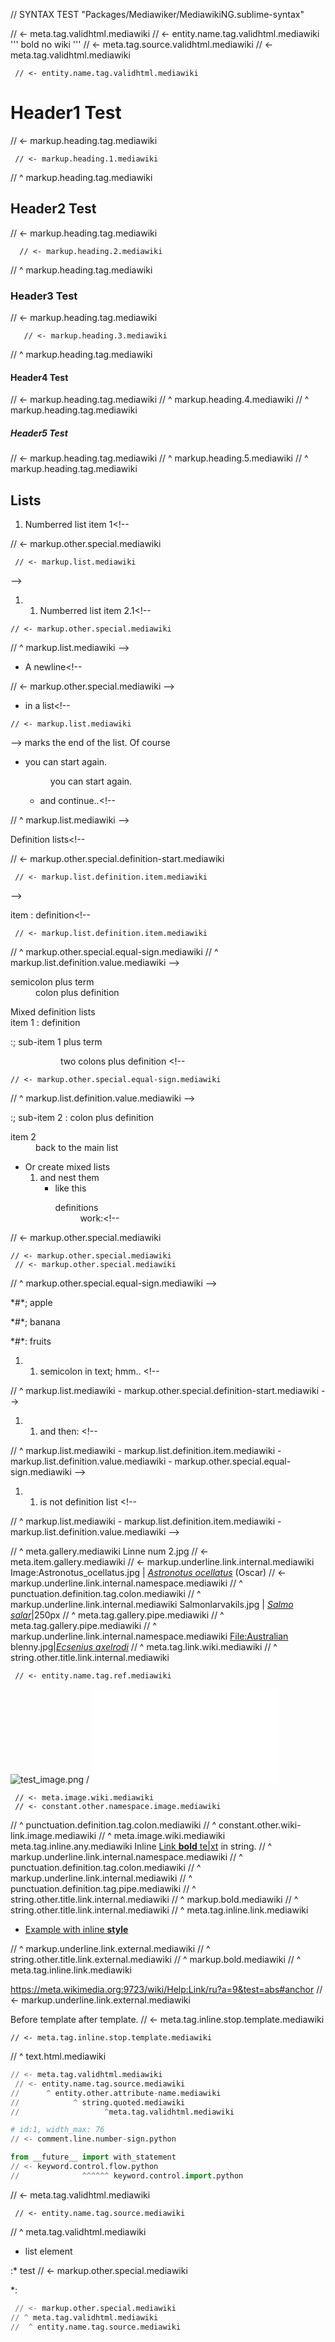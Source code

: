 // SYNTAX TEST "Packages/Mediawiker/MediawikiNG.sublime-syntax"

<nowiki>
// <- meta.tag.validhtml.mediawiki
 // <- entity.name.tag.validhtml.mediawiki
''' bold no wiki '''
// <- meta.tag.source.validhtml.mediawiki
</nowiki>
// <- meta.tag.validhtml.mediawiki
  // <- entity.name.tag.validhtml.mediawiki

= Header1 Test =
// <- markup.heading.tag.mediawiki
  // <- markup.heading.1.mediawiki
//             ^ markup.heading.tag.mediawiki

== Header2 Test ==
// <- markup.heading.tag.mediawiki
   // <- markup.heading.2.mediawiki
//              ^ markup.heading.tag.mediawiki

=== Header3 Test ===
// <- markup.heading.tag.mediawiki
    // <- markup.heading.3.mediawiki
//               ^ markup.heading.tag.mediawiki

==== Header4 Test ====
// <- markup.heading.tag.mediawiki
//   ^ markup.heading.4.mediawiki
//                ^ markup.heading.tag.mediawiki

===== Header5 Test =====
// <- markup.heading.tag.mediawiki
//    ^ markup.heading.5.mediawiki
//                 ^ markup.heading.tag.mediawiki

== Lists ==
# Numberred list item 1<!--
// <- markup.other.special.mediawiki
  // <- markup.list.mediawiki
-->
## Numberred list item 2.1<!--
 // <- markup.other.special.mediawiki
// ^ markup.list.mediawiki
-->
* A newline<!--
// <- markup.other.special.mediawiki
-->
* in a list<!--
 // <- markup.list.mediawiki
-->
marks the end of the list.<!--
// <- text.html.mediawiki
-->
Of course
* you can start again.
*: you can start again.
** and continue..<!--
// ^ markup.list.mediawiki
-->

; Definition lists<!--
// <- markup.other.special.definition-start.mediawiki
  // <- markup.list.definition.item.mediawiki
-->
; item : definition<!--
  // <- markup.list.definition.item.mediawiki
//     ^ markup.other.special.equal-sign.mediawiki
//       ^ markup.list.definition.value.mediawiki
-->
; semicolon plus term
: colon plus definition

; Mixed definition lists
; item 1 : definition

:; sub-item 1 plus term<!--
 // <- markup.other.special.definition-start.mediawiki
// ^ markup.list.definition.item.mediawiki
-->
:: two colons plus definition <!--
 // <- markup.other.special.equal-sign.mediawiki
// ^ markup.list.definition.value.mediawiki
-->

:; sub-item 2 : colon plus definition
; item 2
: back to the main list

* Or create mixed lists
*# and nest them
*#* like this
*#*; definitions
*#*: work:<!--
// <- markup.other.special.mediawiki
 // <- markup.other.special.mediawiki
  // <- markup.other.special.mediawiki
// ^ markup.other.special.equal-sign.mediawiki
-->

*#*; apple<!--
// ^ markup.other.special.definition-start.mediawiki
-->

*#*; banana <!--
// ^ markup.other.special.definition-start.mediawiki
//   ^ markup.list.definition.item.mediawiki
-->
*#*: fruits <!--
// ^ markup.other.special.equal-sign.mediawiki
//  ^ markup.list.definition.value.mediawiki
-->

## semicolon in text; hmm.. <!--
//                  ^ markup.list.mediawiki - markup.other.special.definition-start.mediawiki
-->

## and then: <!--
//         ^ markup.list.mediawiki - markup.list.definition.item.mediawiki - markup.list.definition.value.mediawiki - markup.other.special.equal-sign.mediawiki
-->
## is not definition list <!--
// ^ markup.list.mediawiki - markup.list.definition.item.mediawiki - markup.list.definition.value.mediawiki
-->

<gallery mode="packed-hover">
//                           ^ meta.gallery.mediawiki
Linne num 2.jpg
// <- meta.item.gallery.mediawiki
// <- markup.underline.link.internal.mediawiki
Image:Astronotus_ocellatus.jpg | ''[[commons:Astronotus ocellatus|Astronotus ocellatus]]'' (Oscar)
// <- markup.underline.link.internal.namespace.mediawiki
//   ^ punctuation.definition.tag.colon.mediawiki
//    ^ markup.underline.link.internal.mediawiki
Salmonlarvakils.jpg | ''[[commons:Salmo salar|Salmo salar]]''|250px
//                  ^ meta.tag.gallery.pipe.mediawiki
//                                                           ^ meta.tag.gallery.pipe.mediawiki
//                        ^ markup.underline.link.internal.namespace.mediawiki
File:Australian blenny.jpg|''[[commons:Category:Ecsenius|Ecsenius axelrodi]]''
//                                                      ^ meta.tag.link.wiki.mediawiki
//                                                       ^ string.other.title.link.internal.mediawiki
</gallery>
  // <- entity.name.tag.ref.mediawiki

[[Image:test_image.png]] / [[File:test_file.pdf]]
  // <- meta.image.wiki.mediawiki
  // <- constant.other.namespace.image.mediawiki
//     ^ punctuation.definition.tag.colon.mediawiki
//      ^ constant.other.wiki-link.image.mediawiki
//                    ^ meta.image.wiki.mediawiki meta.tag.inline.any.mediawiki
Inline [[namespace:Internal link/Subpage#anchor|Link '''bold''' te|xt]] in string.
//       ^ markup.underline.link.internal.namespace.mediawiki
//                ^ punctuation.definition.tag.colon.mediawiki
//                 ^ markup.underline.link.internal.mediawiki
//                                             ^ punctuation.definition.tag.pipe.mediawiki
//                                              ^ string.other.title.link.internal.mediawiki
//                                                      ^ markup.bold.mediawiki
//                                                                ^ string.other.title.link.internal.mediawiki
//                                                                   ^ meta.tag.inline.link.mediawiki

* [https://meta.wikimedia.org:9723/wiki/Help:Link/ru?a=9&test=abs#anchor Example with inline '''style''']
// ^ markup.underline.link.external.mediawiki
//                                                                       ^ string.other.title.link.external.mediawiki
//                                                                                              ^ markup.bold.mediawiki
//                                                                                                      ^ meta.tag.inline.link.mediawiki

https://meta.wikimedia.org:9723/wiki/Help:Link/ru?a=9&test=abs#anchor
// <- markup.underline.link.external.mediawiki

Before template {{Context|add=inline value
//              ^ meta.tag.inline.start.template.mediawiki
//               ^ meta.tag.inline.start.template.mediawiki
//                ^ entity.name.function.template.mediawiki
//                       ^ meta.tag.param-delimiter.template.mediawiki
//                        ^ variable.parameter.template.mediawiki
//                           ^ punctuation.definition.tag.equals-sign.template.mediawiki
//                            ^ meta.function.parameters.template.mediawiki
 |objname=next value, space in start don't breaks template
 // <- meta.tag.param-delimiter.template.mediawiki
  // <- variable.parameter.template.mediawiki
|change=multiline value with '''bold text''' and
//                              ^ meta.function.parameters.template.mediawiki markup.bold.html.mediawiki
continued
 with pre text and inline now works
 // <- meta.function.parameters.template.mediawiki markup.raw.block.mediawiki
|del=next value
// <- meta.tag.param-delimiter.template.mediawiki
//  ^ punctuation.definition.tag.equals-sign.template.mediawiki
 |p1=last value
 // <- meta.tag.param-delimiter.template.mediawiki
}} after template.
// <- meta.tag.inline.stop.template.mediawiki
 // <- meta.tag.inline.stop.template.mediawiki
// ^ text.html.mediawiki

<source lang="python">
// <- meta.tag.validhtml.mediawiki
 // <- entity.name.tag.source.mediawiki
//      ^ entity.other.attribute-name.mediawiki
//            ^ string.quoted.mediawiki
//                   ^meta.tag.validhtml.mediawiki

# id:1, width_max: 76
// <- comment.line.number-sign.python

from __future__ import with_statement
// <- keyword.control.flow.python
//              ^^^^^^ keyword.control.import.python

</source>
// <- meta.tag.validhtml.mediawiki
  // <- entity.name.tag.source.mediawiki
//      ^ meta.tag.validhtml.mediawiki

* list element
:* test
// <- markup.other.special.mediawiki
*: <source lang="python">
 // <- markup.other.special.mediawiki
// ^ meta.tag.validhtml.mediawiki
//  ^ entity.name.tag.source.mediawiki
</source>
